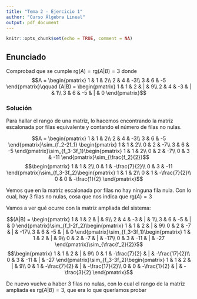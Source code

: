 ```yaml
---
title: "Tema 2 - Ejercicio 1"
author: "Curso Álgebra Lineal"
output: pdf_document
---
```


```r
knitr::opts_chunk$set(echo = TRUE, comment = NA)
```

## Enunciado

Comprobad que se cumple $\text{rg}(A)=\text{rg}(A|B) = 3$ donde $$A = \begin{pmatrix}
1 & 1 & 2\\
2 & 4 & -3\\
3 & 6 & -5
\end{pmatrix}\qquad (A|B) = \begin{pmatrix}
1 & 1 & 2 & | & 9\\
2 & 4 & -3 & | & 1\\
3 & 6 & -5 & | & 0
\end{pmatrix}$$

### Solución

Para hallar el rango de una matriz, lo hacemos encontrando la matriz escalonada por filas equivalente y contando el número de filas no nulas.

$$A = \begin{pmatrix}
1 & 1 & 2\\
2 & 4 & -3\\
3 & 6 & -5
\end{pmatrix}\sim_{f_2-2f_1} \begin{pmatrix}
1 & 1 & 2\\
0 & 2 & -7\\
3 & 6 & -5
\end{pmatrix}\sim_{f_3-3f_1}\begin{pmatrix}
1 & 1 & 2\\
0 & 2 & -7\\
0 & 3 & -11
\end{pmatrix}\sim_{\frac{f_2}{2}}$$
$$\begin{pmatrix}
1 & 1 & 2\\
0 & 1 & -\frac{7}{2}\\
0 & 3 & -11
\end{pmatrix}\sim_{f_3-3f_2}\begin{pmatrix}
1 & 1 & 2\\
0 & 1 & -\frac{7}{2}\\
0 & 0 & -\frac{1}{2}
\end{pmatrix}$$

Vemos que en la matriz escalonada por filas no hay ninguna fila nula. Con lo cual, hay 3 filas no nulas, cosa que nos indica que $\text{rg}(A) = 3$

Vamos a ver qué ocurre con la matriz ampliada del sistema:

$$(A|B) = \begin{pmatrix}
1 & 1 & 2 & | & 9\\
2 & 4 & -3 & | & 1\\
3 & 6 & -5 & | & 0
\end{pmatrix}\sim_{f_1-2f_2}\begin{pmatrix}
1 & 1 & 2 & | & 9\\
0 & 2 & -7 & | & -17\\
3 & 6 & -5 & | & 0
\end{pmatrix}\sim_{f_3-3f_1}\begin{pmatrix}
1 & 1 & 2 & | & 9\\
0 & 2 & -7 & | & -17\\
0 & 3 & -11 & | & -27
\end{pmatrix}\sim_{\frac{f_2}{2}}$$
$$\begin{pmatrix}
1 & 1 & 2 & | & 9\\
0 & 1 & -\frac{7}{2} & | & -\frac{17}{2}\\
0 & 3 & -11 & | & -27
\end{pmatrix}\sim_{f_3-3f_2}\begin{pmatrix}
1 & 1 & 2 & | & 9\\
0 & 1 & -\frac{7}{2} & | & -\frac{17}{2}\\
0 & 0 & -\frac{1}{2} & | & -\frac{3}{2}
\end{pmatrix}$$

De nuevo vuelve a haber 3 filas no nulas, con lo cual el rango de la matriz ampliada es $\text{rg}(A|B)=3$, que era lo que queríamos probar


